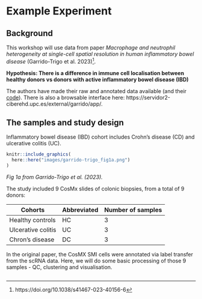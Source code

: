 # Example Experiment {#exampleexperiment}

## Background

This workshop will use data from paper *Macrophage and neutrophil heterogeneity
at single-cell spatial resolution in human inflammatory bowel disease*
(Garrido-Trigo et al. 2023)[^1].

[^1]: https://doi.org/10.1038/s41467-023-40156-6

**Hypothesis: There is a difference in immune cell localisation between healthy
donors vs donors with active inflammatory bowel disease (IBD)**

The authors have made their raw and annotated data available (and their
[code](https://github.com/HelenaLC/CosMx-SMI-IBD)). There is also a browsable
interface here: https://servidor2-ciberehd.upc.es/external/garrido/app/.

## The samples and study design

Inflammatory bowel disease (IBD) cohort includes Crohn's disease (CD) and
ulcerative colitis (UC).

```r
knitr::include_graphics(
  here::here("images/garrido-trigo_fig1a.png")
)
```

_Fig 1a from Garrido-Trigo et al. (2023)._

The study included 9 CosMx slides of colonic biopsies, from a total of 9 donors:

| Cohorts            | Abbreviated | Number of samples |
| ------------------ | ----------- | ----------------- |
| Healthy controls   | HC          | 3                 |
| Ulcerative colitis | UC          | 3                 |
| Chron's disease    | DC          | 3                 |

In the original paper, the CosMX SMI cells were annotated via label transfer from
the scRNA data. Here, we will do some basic processing of those 9 samples - QC,
clustering and visualisation.

<Image of plot to be made in workshop>
